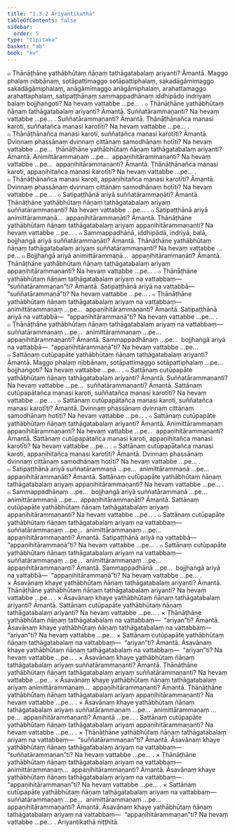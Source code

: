 ```yaml
---
title: "1.3.2 Ariyantikathā"
tableOfContents: false
sidebar:
  order: 5
type: "tipitaka"
basket: "ab"
book: "kv"
---
```



<DynamicBreadcrumb />

<Division number="357" book="kv" bookNo="32" page="177">

<Paragraph number="1107" book="kv">
๐ Ṭhānāṭhāne yathābhūtaṃ ñāṇaṃ tathāgatabalaṃ ariyanti? Āmantā. Maggo phalaṃ nibbānaṃ, sotāpattimaggo sotāpattiphalaṃ, sakadāgāmimaggo sakadāgāmiphalaṃ, anāgāmimaggo anāgāmiphalaṃ, arahattamaggo arahattaphalaṃ, satipaṭṭhānaṃ sammappadhānaṃ iddhipādo indriyaṃ balaṃ bojjhaṅgoti? Na hevaṃ vattabbe …pe… .
</Paragraph>

<Paragraph number="1108" book="kv">
๐ Ṭhānāṭhāne yathābhūtaṃ ñāṇaṃ tathāgatabalaṃ ariyanti? Āmantā. Suññatārammaṇanti? Na hevaṃ vattabbe …pe… . Suññatārammaṇanti? Āmantā. Ṭhānāṭhānañca manasi karoti, suññatañca manasi karotīti? Na hevaṃ vattabbe …pe… .
</Paragraph>

<Paragraph number="1109" book="kv">
๐ Ṭhānāṭhānañca manasi karoti, suññatañca manasi karotīti? Āmantā. Dvinnaṃ phassānaṃ dvinnaṃ cittānaṃ samodhānaṃ hotīti? Na hevaṃ vattabbe …pe…  ṭhānāṭhāne yathābhūtaṃ ñāṇaṃ tathāgatabalaṃ ariyanti? Āmantā. Animittārammaṇaṃ …pe…  appaṇihitārammaṇanti? Na hevaṃ vattabbe …pe…  appaṇihitārammaṇanti? Āmantā. Ṭhānāṭhānañca manasi karoti, appaṇihitañca manasi karotīti? Na hevaṃ vattabbe …pe… .
</Paragraph>

<Paragraph number="1110" book="kv">
๐ Ṭhānāṭhānañca manasi karoti, appaṇihitañca manasi karotīti? Āmantā. Dvinnaṃ phassānaṃ dvinnaṃ cittānaṃ samodhānaṃ hotīti? Na hevaṃ vattabbe …pe… .
</Paragraph>

</Division>
<Division number="358" book="kv" bookNo="32" page="178">

<Paragraph number="1111" book="kv">
๐ Satipaṭṭhānā ariyā suññatārammaṇāti? Āmantā. Ṭhānāṭhāne yathābhūtaṃ ñāṇaṃ tathāgatabalaṃ ariyaṃ suññatārammaṇanti? Na hevaṃ vattabbe …pe… .
</Paragraph>

<Paragraph number="1112" book="kv">
๐ Satipaṭṭhānā ariyā animittārammaṇā…  appaṇihitārammaṇāti? Āmantā. Ṭhānāṭhāne yathābhūtaṃ ñāṇaṃ tathāgatabalaṃ ariyaṃ appaṇihitārammaṇanti? Na hevaṃ vattabbe …pe… .
</Paragraph>

<Paragraph number="1113" book="kv">
๐ Sammappadhānā, iddhipādā, indriyā, balā, bojjhaṅgā ariyā suññatārammaṇāti? Āmantā. Ṭhānāṭhāne yathābhūtaṃ ñāṇaṃ tathāgatabalaṃ ariyaṃ suññatārammaṇanti? Na hevaṃ vattabbe …pe…
</Paragraph>

<Paragraph number="1114" book="kv">
๐ Bojjhaṅgā ariyā animittārammaṇā…  appaṇihitārammaṇāti? Āmantā. Ṭhānāṭhāne yathābhūtaṃ ñāṇaṃ tathāgatabalaṃ ariyaṃ appaṇihitārammaṇanti? Na hevaṃ vattabbe …pe… .
</Paragraph>

</Division>
<Division number="359" book="kv" bookNo="32" page="178">

<Paragraph number="1115" book="kv">
๐ Ṭhānāṭhāne yathābhūtaṃ ñāṇaṃ tathāgatabalaṃ ariyaṃ na vattabbaṃ—  “suññatārammaṇan”ti? Āmantā. Satipaṭṭhānā ariyā na vattabbā—  “suññatārammaṇā”ti? Na hevaṃ vattabbe …pe… .
</Paragraph>

<Paragraph number="1116" book="kv">
๐ Ṭhānāṭhāne yathābhūtaṃ ñāṇaṃ tathāgatabalaṃ ariyaṃ na vattabbaṃ—  animittārammaṇaṃ …pe…  appaṇihitārammaṇanti? Āmantā. Satipaṭṭhānā ariyā na vattabbā—  “appaṇihitārammaṇā”ti? Na hevaṃ vattabbe …pe… .
</Paragraph>

<Paragraph number="1117" book="kv">
๐ Ṭhānāṭhāne yathābhūtaṃ ñāṇaṃ tathāgatabalaṃ ariyaṃ na vattabbaṃ—  suññatārammaṇaṃ …pe…  animittārammaṇaṃ …pe…  appaṇihitārammaṇanti? Āmantā. Sammappadhānaṃ …pe…  bojjhaṅgā ariyā na vattabbā—  “appaṇihitārammaṇā”ti? Na hevaṃ vattabbe …pe…
</Paragraph>

</Division>
<Division number="360" book="kv" bookNo="32" page="179">

<Paragraph number="1118" book="kv">
๐ Sattānaṃ cutūpapāte yathābhūtaṃ ñāṇaṃ tathāgatabalaṃ ariyanti? Āmantā. Maggo phalaṃ nibbānaṃ, sotāpattimaggo sotāpattiphalaṃ …pe…  bojjhaṅgoti? Na hevaṃ vattabbe …pe… .
</Paragraph>

<Paragraph number="1119" book="kv">
๐ Sattānaṃ cutūpapāte yathābhūtaṃ ñāṇaṃ tathāgatabalaṃ ariyanti? Āmantā. Suññatārammaṇanti? Na hevaṃ vattabbe …pe…  suññatārammaṇanti? Āmantā. Sattānaṃ cutūpapātañca manasi karoti, suññatañca manasi karotīti? Na hevaṃ vattabbe …pe… .
</Paragraph>

<Paragraph number="1120" book="kv">
๐ Sattānaṃ cutūpapātañca manasi karoti, suññatañca manasi karotīti? Āmantā. Dvinnaṃ phassānaṃ dvinnaṃ cittānaṃ samodhānaṃ hotīti? Na hevaṃ vattabbe …pe… .
</Paragraph>

<Paragraph number="1121" book="kv">
๐ Sattānaṃ cutūpapāte yathābhūtaṃ ñāṇaṃ tathāgatabalaṃ ariyanti? Āmantā. Animittārammaṇaṃ appaṇihitārammaṇanti? Na hevaṃ vattabbe …pe…  appaṇihitārammaṇanti? Āmantā. Sattānaṃ cutūpapātañca manasi karoti, appaṇihitañca manasi karotīti? Na hevaṃ vattabbe …pe… .
</Paragraph>

<Paragraph number="1122" book="kv">
๐ Sattānaṃ cutūpapātañca manasi karoti, appaṇihitañca manasi karotīti? Āmantā. Dvinnaṃ phassānaṃ dvinnaṃ cittānaṃ samodhānaṃ hotīti? Na hevaṃ vattabbe …pe… .
</Paragraph>

</Division>
<Division number="361" book="kv" bookNo="32" page="179">

<Paragraph number="1123" book="kv">
๐ Satipaṭṭhānā ariyā suññatārammaṇā …pe…  animittārammaṇā …pe…  appaṇihitārammaṇāti? Āmantā. Sattānaṃ cutūpapāte yathābhūtaṃ ñāṇaṃ tathāgatabalaṃ ariyaṃ appaṇihitārammaṇanti? Na hevaṃ vattabbe …pe… .
</Paragraph>

<Paragraph number="1124" book="kv">
๐ Sammappadhānaṃ …pe…  bojjhaṅgā ariyā suññatārammaṇā …pe…  animittārammaṇā …pe…  appaṇihitārammaṇāti? Āmantā. Sattānaṃ cutūpapāte yathābhūtaṃ ñāṇaṃ tathāgatabalaṃ ariyaṃ appaṇihitārammaṇanti? Na hevaṃ vattabbe …pe… .
</Paragraph>

<Paragraph number="1125" book="kv">
๐ Sattānaṃ cutūpapāte yathābhūtaṃ ñāṇaṃ tathāgatabalaṃ ariyaṃ na vattabbaṃ—  suññatārammaṇaṃ …pe…  animittārammaṇaṃ …pe…  appaṇihitārammaṇanti? Āmantā. Satipaṭṭhānā ariyā na vattabbā—  “appaṇihitārammaṇā”ti? Na hevaṃ vattabbe …pe… .
</Paragraph>

</Division>
<Division number="362" book="kv" bookNo="32" page="180">

<Paragraph number="1126" book="kv">
๐ Sattānaṃ cutūpapāte yathābhūtaṃ ñāṇaṃ tathāgatabalaṃ ariyaṃ na vattabbaṃ—  suññatārammaṇaṃ …pe…  animittārammaṇaṃ …pe…  appaṇihitārammaṇanti? Āmantā. Sammappadhānā …pe…  bojjhaṅgā ariyā na vattabbā—  “appaṇihitārammaṇā”ti? Na hevaṃ vattabbe …pe… .
</Paragraph>

<Paragraph number="1127" book="kv">
× Āsavānaṃ khaye yathābhūtaṃ ñāṇaṃ tathāgatabalaṃ ariyanti? Āmantā. Ṭhānāṭhāne yathābhūtaṃ ñāṇaṃ tathāgatabalaṃ ariyanti? Na hevaṃ vattabbe …pe… .
</Paragraph>

<Paragraph number="1128" book="kv">
× Āsavānaṃ khaye yathābhūtaṃ ñāṇaṃ tathāgatabalaṃ ariyanti? Āmantā. Sattānaṃ cutūpapāte yathābhūtaṃ ñāṇaṃ tathāgatabalaṃ ariyanti? Na hevaṃ vattabbe …pe… .
</Paragraph>

<Paragraph number="1129" book="kv">
× Ṭhānāṭhāne yathābhūtaṃ ñāṇaṃ tathāgatabalaṃ na vattabbaṃ—  “ariyan”ti? Āmantā. Āsavānaṃ khaye yathābhūtaṃ ñāṇaṃ tathāgatabalaṃ na vattabbaṃ—  “ariyan”ti? Na hevaṃ vattabbe …pe…
</Paragraph>

<Paragraph number="1130" book="kv">
× Sattānaṃ cutūpapāte yathābhūtaṃ ñāṇaṃ tathāgatabalaṃ na vattabbaṃ—  “ariyan”ti? Āmantā. Āsavānaṃ khaye yathābhūtaṃ ñāṇaṃ tathāgatabalaṃ na vattabbaṃ—  “ariyan”ti? Na hevaṃ vattabbe …pe… .
</Paragraph>

<Paragraph number="1131" book="kv">
× Āsavānaṃ khaye yathābhūtaṃ ñāṇaṃ tathāgatabalaṃ ariyaṃ suññatārammaṇanti? Āmantā. Ṭhānāṭhāne yathābhūtaṃ ñāṇaṃ tathāgatabalaṃ ariyaṃ suññatārammaṇanti? Na hevaṃ vattabbe …pe…
</Paragraph>

<Paragraph number="1132" book="kv">
× Āsavānaṃ khaye yathābhūtaṃ ñāṇaṃ tathāgatabalaṃ ariyaṃ animittārammaṇaṃ…  appaṇihitārammaṇanti? Āmantā. Ṭhānāṭhāne yathābhūtaṃ ñāṇaṃ tathāgatabalaṃ ariyaṃ appaṇihitārammaṇanti? Na hevaṃ vattabbe …pe… .
</Paragraph>

<Paragraph number="1133" book="kv">
× Āsavānaṃ khaye yathābhūtaṃ ñāṇaṃ tathāgatabalaṃ ariyaṃ suññatārammaṇaṃ …pe…  animittārammaṇaṃ …pe…  appaṇihitārammaṇanti? Āmantā …pe… . Sattānaṃ cutūpapāte yathābhūtaṃ ñāṇaṃ tathāgatabalaṃ ariyaṃ appaṇihitārammaṇanti? Na hevaṃ vattabbe …pe… .
</Paragraph>

<Paragraph number="1134" book="kv">
× Ṭhānāṭhāne yathābhūtaṃ ñāṇaṃ tathāgatabalaṃ ariyaṃ na vattabbaṃ—  “suññatārammaṇan”ti? Āmantā. Āsavānaṃ khaye yathābhūtaṃ ñāṇaṃ tathāgatabalaṃ ariyaṃ na vattabbaṃ—  “suññatārammaṇan”ti? Na hevaṃ vattabbe …pe… .
</Paragraph>

<Paragraph number="1135" book="kv">
× Ṭhānāṭhāne yathābhūtaṃ ñāṇaṃ tathāgatabalaṃ ariyaṃ na vattabbaṃ—  animittārammaṇaṃ…  appaṇihitārammaṇanti? Āmantā. Āsavānaṃ khaye yathābhūtaṃ ñāṇaṃ tathāgatabalaṃ ariyaṃ na vattabbaṃ—  “appaṇihitārammaṇan”ti? Na hevaṃ vattabbe …pe… .
</Paragraph>

<Paragraph number="1136" book="kv">
× Sattānaṃ cutūpapāte yathābhūtaṃ ñāṇaṃ tathāgatabalaṃ ariyaṃ na vattabbaṃ—  suññatārammaṇaṃ …pe…  animittārammaṇaṃ …pe…  appaṇihitārammaṇanti? Āmantā. Āsavānaṃ khaye yathābhūtaṃ ñāṇaṃ tathāgatabalaṃ ariyaṃ na vattabbaṃ—  “appaṇihitārammaṇan”ti? Na hevaṃ vattabbe …pe… .

</Paragraph>
</Division>

<Paragraph number="1137" type="center" book="kv">
Ariyantikathā niṭṭhitā.
</Paragraph>